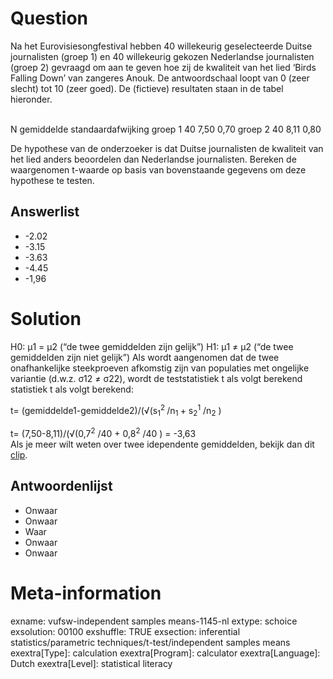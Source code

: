 Question
========
Na het Eurovisiesongfestival hebben 40 willekeurig geselecteerde Duitse journalisten (groep 1) en 40 willekeurig gekozen Nederlandse journalisten (groep 2) gevraagd om aan te geven hoe zij de kwaliteit van het lied 'Birds Falling Down' van zangeres Anouk. De antwoordschaal loopt van 0 (zeer slecht) tot 10 (zeer goed). De (fictieve) resultaten staan in de tabel hieronder.  
  

<tabel> <colgroup> <col style="width: 25%" /> <col style="width: 25%" /> <col style="width: 25%" /> <col style="width: 25%" /> </colgroup> <tbody> <tr class="odd"> <td><br /> </td> <td> N</td> <td> gemiddelde</td> <td> standaardafwijking</td> </tr> <tr class="even"> <td>groep 1</td> <td> 40</td> <td> 7,50</td> <td> 0,70</td> </tr> <tr class="odd"> <td>groep 2</td> <td> 40</td> <td> 8,11</td> <td> 0,80</td> </tr> </tbody> </table>

  
  
De hypothese van de onderzoeker is dat Duitse journalisten de kwaliteit van het lied anders beoordelen dan Nederlandse journalisten. Bereken de waargenomen t-waarde op basis van bovenstaande gegevens om deze hypothese te testen.

Answerlist
----------
* -2.02
* -3.15
* -3.63
* -4.45
* -1,96

Solution
========

H0: µ1 = µ2 ("de twee gemiddelden zijn gelijk") H1: µ1 ≠ µ2 ("de twee gemiddelden zijn niet gelijk")  Als wordt aangenomen dat de twee onafhankelijke steekproeven afkomstig zijn van populaties met ongelijke variantie (d.w.z. σ12 ≠ σ22), wordt de teststatistiek t als volgt berekend statistiek t als volgt berekend:  
  
t= (gemiddelde1-gemiddelde2)/(√(s<sub>1</sub><sup>2 </sup> /n<sub>1 </sub>+ s<sub>2</sub><sup>1</sup> /n<sub>2</sub> )  
  
t= (7,50-8,11)/(√(0,7<sup>2</sup> /40 + 0,8<sup>2</sup> /40 ) = -3,63  
Als je meer wilt weten over twee idependente gemiddelden, bekijk dan dit
[clip](https://www.youtube.com/watch?v=A1lLo-np0KU&index=6&list=PLyLpEs0x9Bnl2e68nd7M6lecUqUNu2Sgn).

Antwoordenlijst
----------
* Onwaar
* Onwaar
* Waar
* Onwaar
* Onwaar

Meta-information
================
exname: vufsw-independent samples means-1145-nl
extype: schoice
exsolution: 00100
exshuffle: TRUE
exsection: inferential statistics/parametric techniques/t-test/independent samples means
exextra[Type]: calculation
exextra[Program]: calculator
exextra[Language]: Dutch
exextra[Level]: statistical literacy

